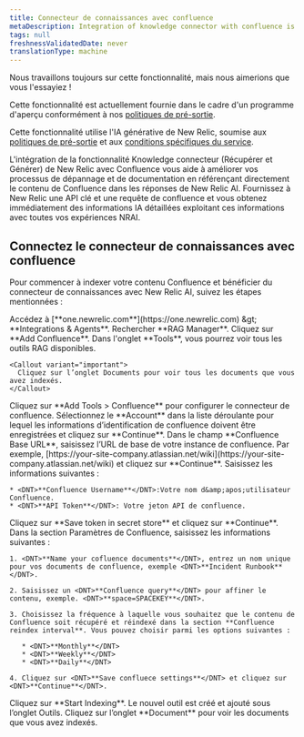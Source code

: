 ```yaml
---
title: Connecteur de connaissances avec confluence
metaDescription: Integration of knowledge connector with confluence is a GenAI assistant for observability that will help you understand and improve your system by integrating knowledge connector with your confluence
tags: null
freshnessValidatedDate: never
translationType: machine
---
```


<Callout title="Aperçu">
  Nous travaillons toujours sur cette fonctionnalité, mais nous aimerions que vous l'essayiez !

  Cette fonctionnalité est actuellement fournie dans le cadre d'un programme d'aperçu conformément à nos [politiques de pré-sortie](/docs/licenses/license-information/referenced-policies/new-relic-pre-release-policy).

  Cette fonctionnalité utilise l'IA générative de New Relic, soumise aux [politiques de pré-sortie](/docs/licenses/license-information/referenced-policies/new-relic-pre-release-policy) et aux [conditions spécifiques du service](https://newrelic.com/termsandconditions/service-specific).
</Callout>

L'intégration de la fonctionnalité Knowledge connecteur (Récupérer et Générer) de New Relic avec Confluence vous aide à améliorer vos processus de dépannage et de documentation en référençant directement le contenu de Confluence dans les réponses de New Relic AI. Fournissez à New Relic une API clé et une requête de confluence et vous obtenez immédiatement des informations IA détaillées exploitant ces informations avec toutes vos expériences NRAI.

## Connectez le connecteur de connaissances avec confluence

Pour commencer à indexer votre contenu Confluence et bénéficier du connecteur de connaissances avec New Relic AI, suivez les étapes mentionnées :

<Steps>
  <Step>
    Accédez à <DNT>[**one.newrelic.com**](https://one.newrelic.com) &amp;gt; **Integrations &amp; Agents**</DNT>.
  </Step>

  <Step>
    Rechercher <DNT>**RAG Manager**</DNT>.
  </Step>

  <Step>
    Cliquez sur <DNT>**Add Confluence**</DNT>.
  </Step>

  <Step>
    Dans l'onglet <DNT>**Tools**</DNT>, vous pourrez voir tous les outils RAG disponibles.

    <Callout variant="important">
      Cliquez sur l’onglet Documents pour voir tous les documents que vous avez indexés.
    </Callout>
  </Step>

  <Step>
    Cliquez sur <DNT>**Add Tools &gt; Confluence**</DNT> pour configurer le connecteur de confluence.
  </Step>

  <Step>
    Sélectionnez le <DNT>**Account**</DNT> dans la liste déroulante pour lequel les informations d’identification de confluence doivent être enregistrées et cliquez sur <DNT>**Continue**</DNT>.
  </Step>

  <Step>
    Dans le champ <DNT>**Confluence Base URL**</DNT>, saisissez l’URL de base de votre instance de confluence. Par exemple, <DNT>[https://your-site-company.atlassian.net/wiki](https://your-site-company.atlassian.net/wiki)</DNT> et cliquez sur <DNT>**Continue**</DNT>.
  </Step>

  <Step>
    Saisissez les informations suivantes :

    * <DNT>**Confluence Username**</DNT>:Votre nom d&amp;apos;utilisateur Confluence.
    * <DNT>**API Token**</DNT>: Votre jeton API de confluence.
  </Step>

  <Step>
    Cliquez sur <DNT>**Save token in secret store**</DNT> et cliquez sur <DNT>**Continue**</DNT>.
  </Step>

  <Step>
    Dans la section Paramètres de Confluence, saisissez les informations suivantes :

    1. <DNT>**Name your cofluence documents**</DNT>, entrez un nom unique pour vos documents de confluence, exemple <DNT>**Incident Runbook**</DNT>.

    2. Saisissez un <DNT>**Confluence query**</DNT> pour affiner le contenu, exemple. <DNT>**space=SPACEKEY**</DNT>.

    3. Choisissez la fréquence à laquelle vous souhaitez que le contenu de Confluence soit récupéré et réindexé dans la section **Confluence reindex interval**. Vous pouvez choisir parmi les options suivantes :

       * <DNT>**Monthly**</DNT>
       * <DNT>**Weekly**</DNT>
       * <DNT>**Daily**</DNT>

    4. Cliquez sur <DNT>**Save confluece settings**</DNT> et cliquez sur <DNT>**Continue**</DNT>.
  </Step>

  <Step>
    Cliquez sur <DNT>**Start Indexing**</DNT>. Le nouvel outil est créé et ajouté sous l’onglet Outils.
  </Step>

  <Step>
    Cliquez sur l’onglet <DNT>**Document**</DNT> pour voir les documents que vous avez indexés.
  </Step>
</Steps>